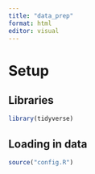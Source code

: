 ```yaml
---
title: "data_prep"
format: html
editor: visual
---
```


# Setup

## Libraries

```r
library(tidyverse)
```

## Loading in data

```r
source("config.R")

```
